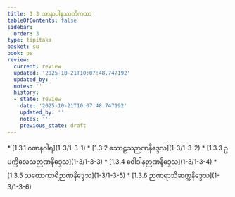 ```yaml
---
title: 1.3 အာနာပါနဿတိကထာ
tableOfContents: false
sidebar:
  order: 3
type: tipitaka
basket: su
book: ps
review:
  current: review
  updated: '2025-10-21T10:07:48.747192'
  updated_by: ''
  notes: ''
  history:
  - state: review
    date: '2025-10-21T10:07:48.747192'
    updated_by: ''
    notes: ''
    previous_state: draft
---
```



<DynamicBreadcrumb />


<ReviewStatus review={frontmatter.review} showDetails={true} />

<HypothesisAnnotation frontmatter={frontmatter} />



<TableOfContents book="ps" section="1.3">
* [1.3.1 ဂဏနဝါရ](1-3/1-3-1)
* [1.3.2 သောဠသဉာဏနိဒ္ဒေသ](1-3/1-3-2)
* [1.3.3 ဥပက္ကိလေသဉာဏနိဒ္ဒေသ](1-3/1-3-3)
* [1.3.4 ဝေါဒါနဉာဏနိဒ္ဒေသ](1-3/1-3-4)
* [1.3.5 သတောကာရိဉာဏနိဒ္ဒေသ](1-3/1-3-5)
* [1.3.6 ဉာဏရာသိဆက္ကနိဒ္ဒေသ](1-3/1-3-6)
</TableOfContents>